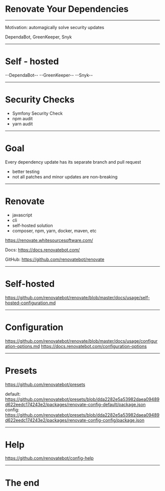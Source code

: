 # Renovate Your Dependencies

---

Motivation: automagically solve security updates

DependaBot, GreenKeeper, Snyk

---

# Self - hosted

--DependaBot--
--GreenKeeper--
--Snyk--

---

# Security Checks

* Symfony Security Check
* npm audit
* yarn audit

---

# Goal

Every dependency update has its separate branch and pull request

* better testing
* not all patches and minor updates are non-breaking

---

# Renovate

* javascript
* cli
* self-hosted solution
* composer, npm, yarn, docker, maven, etc

https://renovate.whitesourcesoftware.com/

Docs: https://docs.renovatebot.com/

GitHub: https://github.com/renovatebot/renovate

---

# Self-hosted

https://github.com/renovatebot/renovate/blob/master/docs/usage/self-hosted-configuration.md

---

# Configuration

https://github.com/renovatebot/renovate/blob/master/docs/usage/configuration-options.md
https://docs.renovatebot.com/configuration-options

---

# Presets

https://github.com/renovatebot/presets

default: https://github.com/renovatebot/presets/blob/dda2282e5a53982daea09489d622eedc174243e2/packages/renovate-config-default/package.json
config: https://github.com/renovatebot/presets/blob/dda2282e5a53982daea09489d622eedc174243e2/packages/renovate-config-config/package.json

---

# Help

https://github.com/renovatebot/config-help

---

# The end